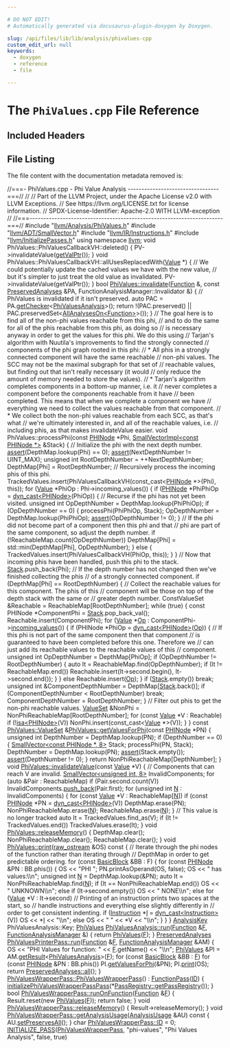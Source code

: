 ```yaml
---

# DO NOT EDIT!
# Automatically generated via docusaurus-plugin-doxygen by Doxygen.

slug: /api/files/lib/lib/analysis/phivalues-cpp
custom_edit_url: null
keywords:
  - doxygen
  - reference
  - file

---
```





# The `PhiValues.cpp` File Reference

<DoxygenPage pluginConfig={pluginConfig}>



## Included Headers

<IncludesList>
<IncludesListItem
  filePath="llvm/Analysis/PhiValues.h"
  permalink="/docs/api/files/include/include/llvm/include/llvm/analysis/phivalues-h"
  isLocal="true" />
<IncludesListItem
  filePath="llvm/ADT/SmallVector.h"
  permalink="/docs/api/files/include/include/llvm/include/llvm/adt/smallvector-h"
  isLocal="true" />
<IncludesListItem
  filePath="llvm/IR/Instructions.h"
  permalink="/docs/api/files/include/include/llvm/include/llvm/ir/instructions-h"
  isLocal="true" />
<IncludesListItem
  filePath="llvm/InitializePasses.h"
  permalink="/docs/api/files/include/include/llvm/initializepasses-h"
  isLocal="true" />
</IncludesList>


## File Listing

The file content with the documentation metadata removed is:

<ProgramListing>

<Link id="l00001" /><CodeLine lineNumber="1"><Highlight kind="comment">//===- PhiValues.cpp - Phi Value Analysis ---------------------------------===//</Highlight><Highlight kind="normal"></Highlight></CodeLine>
<Link id="l00002" /><CodeLine lineNumber="2"><Highlight kind="normal"></Highlight><Highlight kind="comment">//</Highlight><Highlight kind="normal"></Highlight></CodeLine>
<Link id="l00003" /><CodeLine lineNumber="3"><Highlight kind="normal"></Highlight><Highlight kind="comment">// Part of the LLVM Project, under the Apache License v2.0 with LLVM Exceptions.</Highlight><Highlight kind="normal"></Highlight></CodeLine>
<Link id="l00004" /><CodeLine lineNumber="4"><Highlight kind="normal"></Highlight><Highlight kind="comment">// See https://llvm.org/LICENSE.txt for license information.</Highlight><Highlight kind="normal"></Highlight></CodeLine>
<Link id="l00005" /><CodeLine lineNumber="5"><Highlight kind="normal"></Highlight><Highlight kind="comment">// SPDX-License-Identifier: Apache-2.0 WITH LLVM-exception</Highlight><Highlight kind="normal"></Highlight></CodeLine>
<Link id="l00006" /><CodeLine lineNumber="6"><Highlight kind="normal"></Highlight><Highlight kind="comment">//</Highlight><Highlight kind="normal"></Highlight></CodeLine>
<Link id="l00007" /><CodeLine lineNumber="7"><Highlight kind="normal"></Highlight><Highlight kind="comment">//===----------------------------------------------------------------------===//</Highlight><Highlight kind="normal"></Highlight></CodeLine>
<Link id="l00008" /><CodeLine lineNumber="8"><Highlight kind="normal"></Highlight></CodeLine>
<Link id="l00009" /><CodeLine lineNumber="9"><Highlight kind="normal"></Highlight><Highlight kind="preprocessor">#include &quot;<a href="/docs/api/files/include/include/llvm/include/llvm/analysis/phivalues-h">llvm/Analysis/PhiValues.h</a>&quot;</Highlight><Highlight kind="normal"></Highlight></CodeLine>
<Link id="l00010" /><CodeLine lineNumber="10"><Highlight kind="normal"></Highlight><Highlight kind="preprocessor">#include &quot;<a href="/docs/api/files/include/include/llvm/include/llvm/adt/smallvector-h">llvm/ADT/SmallVector.h</a>&quot;</Highlight><Highlight kind="normal"></Highlight></CodeLine>
<Link id="l00011" /><CodeLine lineNumber="11"><Highlight kind="normal"></Highlight><Highlight kind="preprocessor">#include &quot;<a href="/docs/api/files/include/include/llvm/include/llvm/ir/instructions-h">llvm/IR/Instructions.h</a>&quot;</Highlight><Highlight kind="normal"></Highlight></CodeLine>
<Link id="l00012" /><CodeLine lineNumber="12"><Highlight kind="normal"></Highlight><Highlight kind="preprocessor">#include &quot;<a href="/docs/api/files/include/include/llvm/initializepasses-h">llvm/InitializePasses.h</a>&quot;</Highlight><Highlight kind="normal"></Highlight></CodeLine>
<Link id="l00013" /><CodeLine lineNumber="13"><Highlight kind="normal"></Highlight></CodeLine>
<Link id="l00014" /><CodeLine lineNumber="14"><Highlight kind="normal"></Highlight><Highlight kind="keyword">using namespace </Highlight><Highlight kind="normal"><a href="/docs/api/namespaces/llvm">llvm</a>;</Highlight></CodeLine>
<Link id="l00015" /><CodeLine lineNumber="15"><Highlight kind="normal"></Highlight></CodeLine>
<Link id="l00016" /><CodeLine lineNumber="16"><Highlight kind="normal"></Highlight><Highlight kind="keywordtype">void</Highlight><Highlight kind="normal"> PhiValues::PhiValuesCallbackVH::deleted() &#123;</Highlight></CodeLine>
<Link id="l00017" /><CodeLine lineNumber="17"><Highlight kind="normal">  PV-&gt;invalidateValue(<a href="/docs/api/classes/llvm/valuehandlebase/#a7d6d2457c839e340266704440f3bb243">getValPtr</a>());</Highlight></CodeLine>
<Link id="l00018" /><CodeLine lineNumber="18"><Highlight kind="normal">&#125;</Highlight></CodeLine>
<Link id="l00019" /><CodeLine lineNumber="19"><Highlight kind="normal"></Highlight></CodeLine>
<Link id="l00020" /><CodeLine lineNumber="20"><Highlight kind="normal"></Highlight><Highlight kind="keywordtype">void</Highlight><Highlight kind="normal"> PhiValues::PhiValuesCallbackVH::allUsesReplacedWith(<a href="/docs/api/namespaces/llvm/#a066e2a31a13d6520e52ae1944f194662">Value</a> &#42;) &#123;</Highlight></CodeLine>
<Link id="l00021" /><CodeLine lineNumber="21"><Highlight kind="normal">  </Highlight><Highlight kind="comment">// We could potentially update the cached values we have with the new value,</Highlight><Highlight kind="normal"></Highlight></CodeLine>
<Link id="l00022" /><CodeLine lineNumber="22"><Highlight kind="normal">  </Highlight><Highlight kind="comment">// but it&#39;s simpler to just treat the old value as invalidated.</Highlight><Highlight kind="normal"></Highlight></CodeLine>
<Link id="l00023" /><CodeLine lineNumber="23"><Highlight kind="normal">  PV-&gt;invalidateValue(getValPtr());</Highlight></CodeLine>
<Link id="l00024" /><CodeLine lineNumber="24"><Highlight kind="normal">&#125;</Highlight></CodeLine>
<Link id="l00025" /><CodeLine lineNumber="25"><Highlight kind="normal"></Highlight></CodeLine>
<Link id="l00026" /><CodeLine lineNumber="26" lineLink="/docs/api/classes/llvm/phivalues/#a88bf36667a2c9280d2ce163c7c57e716"><Highlight kind="normal"></Highlight><Highlight kind="keywordtype">bool</Highlight><Highlight kind="normal"> <a href="/docs/api/classes/llvm/phivalues/#a88bf36667a2c9280d2ce163c7c57e716">PhiValues::invalidate</a>(<a href="/docs/api/classes/llvm/function">Function</a> &amp;, </Highlight><Highlight kind="keyword">const</Highlight><Highlight kind="normal"> <a href="/docs/api/classes/llvm/preservedanalyses">PreservedAnalyses</a> &amp;PA,</Highlight></CodeLine>
<Link id="l00027" /><CodeLine lineNumber="27"><Highlight kind="normal">                           FunctionAnalysisManager::Invalidator &amp;) &#123;</Highlight></CodeLine>
<Link id="l00028" /><CodeLine lineNumber="28"><Highlight kind="normal">  </Highlight><Highlight kind="comment">// PhiValues is invalidated if it isn&#39;t preserved.</Highlight><Highlight kind="normal"></Highlight></CodeLine>
<Link id="l00029" /><CodeLine lineNumber="29"><Highlight kind="normal">  </Highlight><Highlight kind="keyword">auto</Highlight><Highlight kind="normal"> PAC = PA.<a href="/docs/api/classes/llvm/preservedanalyses/#aa7a1b769f9c57010cc41d9c3bb9d39c6">getChecker</a>&lt;<a href="/docs/api/classes/llvm/phivaluesanalysis">PhiValuesAnalysis</a>&gt;();</Highlight></CodeLine>
<Link id="l00030" /><CodeLine lineNumber="30"><Highlight kind="normal">  </Highlight><Highlight kind="keywordflow">return</Highlight><Highlight kind="normal"> !(PAC.preserved() || PAC.preservedSet&lt;<a href="/docs/api/classes/llvm/allanalyseson">AllAnalysesOn&lt;Function&gt;</a>&gt;());</Highlight></CodeLine>
<Link id="l00031" /><CodeLine lineNumber="31"><Highlight kind="normal">&#125;</Highlight></CodeLine>
<Link id="l00032" /><CodeLine lineNumber="32"><Highlight kind="normal"></Highlight></CodeLine>
<Link id="l00033" /><CodeLine lineNumber="33"><Highlight kind="normal"></Highlight><Highlight kind="comment">// The goal here is to find all of the non-phi values reachable from this phi,</Highlight><Highlight kind="normal"></Highlight></CodeLine>
<Link id="l00034" /><CodeLine lineNumber="34"><Highlight kind="normal"></Highlight><Highlight kind="comment">// and to do the same for all of the phis reachable from this phi, as doing so</Highlight><Highlight kind="normal"></Highlight></CodeLine>
<Link id="l00035" /><CodeLine lineNumber="35"><Highlight kind="normal"></Highlight><Highlight kind="comment">// is necessary anyway in order to get the values for this phi. We do this using</Highlight><Highlight kind="normal"></Highlight></CodeLine>
<Link id="l00036" /><CodeLine lineNumber="36"><Highlight kind="normal"></Highlight><Highlight kind="comment">// Tarjan&#39;s algorithm with Nuutila&#39;s improvements to find the strongly connected</Highlight><Highlight kind="normal"></Highlight></CodeLine>
<Link id="l00037" /><CodeLine lineNumber="37"><Highlight kind="normal"></Highlight><Highlight kind="comment">// components of the phi graph rooted in this phi:</Highlight><Highlight kind="normal"></Highlight></CodeLine>
<Link id="l00038" /><CodeLine lineNumber="38"><Highlight kind="normal"></Highlight><Highlight kind="comment">//  &#42; All phis in a strongly connected component will have the same reachable</Highlight><Highlight kind="normal"></Highlight></CodeLine>
<Link id="l00039" /><CodeLine lineNumber="39"><Highlight kind="normal"></Highlight><Highlight kind="comment">//    non-phi values. The SCC may not be the maximal subgraph for that set of</Highlight><Highlight kind="normal"></Highlight></CodeLine>
<Link id="l00040" /><CodeLine lineNumber="40"><Highlight kind="normal"></Highlight><Highlight kind="comment">//    reachable values, but finding out that isn&#39;t really necessary (it would</Highlight><Highlight kind="normal"></Highlight></CodeLine>
<Link id="l00041" /><CodeLine lineNumber="41"><Highlight kind="normal"></Highlight><Highlight kind="comment">//    only reduce the amount of memory needed to store the values).</Highlight><Highlight kind="normal"></Highlight></CodeLine>
<Link id="l00042" /><CodeLine lineNumber="42"><Highlight kind="normal"></Highlight><Highlight kind="comment">//  &#42; Tarjan&#39;s algorithm completes components in a bottom-up manner, i.e. it</Highlight><Highlight kind="normal"></Highlight></CodeLine>
<Link id="l00043" /><CodeLine lineNumber="43"><Highlight kind="normal"></Highlight><Highlight kind="comment">//    never completes a component before the components reachable from it have</Highlight><Highlight kind="normal"></Highlight></CodeLine>
<Link id="l00044" /><CodeLine lineNumber="44"><Highlight kind="normal"></Highlight><Highlight kind="comment">//    been completed. This means that when we complete a component we have</Highlight><Highlight kind="normal"></Highlight></CodeLine>
<Link id="l00045" /><CodeLine lineNumber="45"><Highlight kind="normal"></Highlight><Highlight kind="comment">//    everything we need to collect the values reachable from that component.</Highlight><Highlight kind="normal"></Highlight></CodeLine>
<Link id="l00046" /><CodeLine lineNumber="46"><Highlight kind="normal"></Highlight><Highlight kind="comment">//  &#42; We collect both the non-phi values reachable from each SCC, as that&#39;s what</Highlight><Highlight kind="normal"></Highlight></CodeLine>
<Link id="l00047" /><CodeLine lineNumber="47"><Highlight kind="normal"></Highlight><Highlight kind="comment">//    we&#39;re ultimately interested in, and all of the reachable values, i.e.</Highlight><Highlight kind="normal"></Highlight></CodeLine>
<Link id="l00048" /><CodeLine lineNumber="48"><Highlight kind="normal"></Highlight><Highlight kind="comment">//    including phis, as that makes invalidateValue easier.</Highlight><Highlight kind="normal"></Highlight></CodeLine>
<Link id="l00049" /><CodeLine lineNumber="49"><Highlight kind="normal"></Highlight><Highlight kind="keywordtype">void</Highlight><Highlight kind="normal"> PhiValues::processPhi(</Highlight><Highlight kind="keyword">const</Highlight><Highlight kind="normal"> <a href="/docs/api/classes/llvm/phinode">PHINode</a> &#42;Phi,</Highlight></CodeLine>
<Link id="l00050" /><CodeLine lineNumber="50"><Highlight kind="normal">                           <a href="/docs/api/classes/llvm/smallvectorimpl">SmallVectorImpl&lt;const PHINode &#42;&gt;</a> &amp;Stack) &#123;</Highlight></CodeLine>
<Link id="l00051" /><CodeLine lineNumber="51"><Highlight kind="normal">  </Highlight><Highlight kind="comment">// Initialize the phi with the next depth number.</Highlight><Highlight kind="normal"></Highlight></CodeLine>
<Link id="l00052" /><CodeLine lineNumber="52"><Highlight kind="normal">  <a href="/docs/api/files/lib/lib/target/lib/target/amdgpu/silowercontrolflow-cpp/#a4868c5d81c5ccc98c47aeab6244346a0">assert</a>(DepthMap.lookup(Phi) == 0);</Highlight></CodeLine>
<Link id="l00053" /><CodeLine lineNumber="53"><Highlight kind="normal">  <a href="/docs/api/files/lib/lib/target/lib/target/amdgpu/silowercontrolflow-cpp/#a4868c5d81c5ccc98c47aeab6244346a0">assert</a>(NextDepthNumber != UINT&#95;MAX);</Highlight></CodeLine>
<Link id="l00054" /><CodeLine lineNumber="54"><Highlight kind="normal">  </Highlight><Highlight kind="keywordtype">unsigned</Highlight><Highlight kind="normal"> </Highlight><Highlight kind="keywordtype">int</Highlight><Highlight kind="normal"> RootDepthNumber = ++NextDepthNumber;</Highlight></CodeLine>
<Link id="l00055" /><CodeLine lineNumber="55"><Highlight kind="normal">  DepthMap&#91;Phi&#93; = RootDepthNumber;</Highlight></CodeLine>
<Link id="l00056" /><CodeLine lineNumber="56"><Highlight kind="normal"></Highlight></CodeLine>
<Link id="l00057" /><CodeLine lineNumber="57"><Highlight kind="normal">  </Highlight><Highlight kind="comment">// Recursively process the incoming phis of this phi.</Highlight><Highlight kind="normal"></Highlight></CodeLine>
<Link id="l00058" /><CodeLine lineNumber="58"><Highlight kind="normal">  TrackedValues.insert(PhiValuesCallbackVH(</Highlight><Highlight kind="keyword">const&#95;cast&lt;</Highlight><Highlight kind="normal"><a href="/docs/api/classes/llvm/phinode">PHINode</a> &#42;</Highlight><Highlight kind="keyword">&gt;</Highlight><Highlight kind="normal">(Phi), </Highlight><Highlight kind="keyword">this</Highlight><Highlight kind="normal">));</Highlight></CodeLine>
<Link id="l00059" /><CodeLine lineNumber="59"><Highlight kind="normal">  </Highlight><Highlight kind="keywordflow">for</Highlight><Highlight kind="normal"> (<a href="/docs/api/classes/llvm/value">Value</a> &#42;PhiOp : Phi-&gt;incoming&#95;values()) &#123;</Highlight></CodeLine>
<Link id="l00060" /><CodeLine lineNumber="60"><Highlight kind="normal">    </Highlight><Highlight kind="keywordflow">if</Highlight><Highlight kind="normal"> (<a href="/docs/api/classes/llvm/phinode">PHINode</a> &#42;PhiPhiOp = <a href="/docs/api/namespaces/llvm/#a22eeee01734061ac1b31ccd994c49eef">dyn&#95;cast&lt;PHINode&gt;</a>(PhiOp)) &#123;</Highlight></CodeLine>
<Link id="l00061" /><CodeLine lineNumber="61"><Highlight kind="normal">      </Highlight><Highlight kind="comment">// Recurse if the phi has not yet been visited.</Highlight><Highlight kind="normal"></Highlight></CodeLine>
<Link id="l00062" /><CodeLine lineNumber="62"><Highlight kind="normal">      </Highlight><Highlight kind="keywordtype">unsigned</Highlight><Highlight kind="normal"> </Highlight><Highlight kind="keywordtype">int</Highlight><Highlight kind="normal"> OpDepthNumber = DepthMap.lookup(PhiPhiOp);</Highlight></CodeLine>
<Link id="l00063" /><CodeLine lineNumber="63"><Highlight kind="normal">      </Highlight><Highlight kind="keywordflow">if</Highlight><Highlight kind="normal"> (OpDepthNumber == 0) &#123;</Highlight></CodeLine>
<Link id="l00064" /><CodeLine lineNumber="64"><Highlight kind="normal">        processPhi(PhiPhiOp, Stack);</Highlight></CodeLine>
<Link id="l00065" /><CodeLine lineNumber="65"><Highlight kind="normal">        OpDepthNumber = DepthMap.lookup(PhiPhiOp);</Highlight></CodeLine>
<Link id="l00066" /><CodeLine lineNumber="66"><Highlight kind="normal">        <a href="/docs/api/files/lib/lib/target/lib/target/amdgpu/silowercontrolflow-cpp/#a4868c5d81c5ccc98c47aeab6244346a0">assert</a>(OpDepthNumber != 0);</Highlight></CodeLine>
<Link id="l00067" /><CodeLine lineNumber="67"><Highlight kind="normal">      &#125;</Highlight></CodeLine>
<Link id="l00068" /><CodeLine lineNumber="68"><Highlight kind="normal">      </Highlight><Highlight kind="comment">// If the phi did not become part of a component then this phi and that</Highlight><Highlight kind="normal"></Highlight></CodeLine>
<Link id="l00069" /><CodeLine lineNumber="69"><Highlight kind="normal">      </Highlight><Highlight kind="comment">// phi are part of the same component, so adjust the depth number.</Highlight><Highlight kind="normal"></Highlight></CodeLine>
<Link id="l00070" /><CodeLine lineNumber="70"><Highlight kind="normal">      </Highlight><Highlight kind="keywordflow">if</Highlight><Highlight kind="normal"> (!ReachableMap.count(OpDepthNumber))</Highlight></CodeLine>
<Link id="l00071" /><CodeLine lineNumber="71"><Highlight kind="normal">        DepthMap&#91;Phi&#93; = std::min(DepthMap&#91;Phi&#93;, OpDepthNumber);</Highlight></CodeLine>
<Link id="l00072" /><CodeLine lineNumber="72"><Highlight kind="normal">    &#125; </Highlight><Highlight kind="keywordflow">else</Highlight><Highlight kind="normal"> &#123;</Highlight></CodeLine>
<Link id="l00073" /><CodeLine lineNumber="73"><Highlight kind="normal">      TrackedValues.insert(PhiValuesCallbackVH(PhiOp, </Highlight><Highlight kind="keyword">this</Highlight><Highlight kind="normal">));</Highlight></CodeLine>
<Link id="l00074" /><CodeLine lineNumber="74"><Highlight kind="normal">    &#125;</Highlight></CodeLine>
<Link id="l00075" /><CodeLine lineNumber="75"><Highlight kind="normal">  &#125;</Highlight></CodeLine>
<Link id="l00076" /><CodeLine lineNumber="76"><Highlight kind="normal"></Highlight></CodeLine>
<Link id="l00077" /><CodeLine lineNumber="77"><Highlight kind="normal">  </Highlight><Highlight kind="comment">// Now that incoming phis have been handled, push this phi to the stack.</Highlight><Highlight kind="normal"></Highlight></CodeLine>
<Link id="l00078" /><CodeLine lineNumber="78"><Highlight kind="normal">  <a href="/docs/api/namespaces/llvm/pdb/#a0d3b0002f320808a94594a6718946d7ba2187e1021a911b3807cc1bea2eb1a9ca">Stack</a>.push&#95;back(Phi);</Highlight></CodeLine>
<Link id="l00079" /><CodeLine lineNumber="79"><Highlight kind="normal"></Highlight></CodeLine>
<Link id="l00080" /><CodeLine lineNumber="80"><Highlight kind="normal">  </Highlight><Highlight kind="comment">// If the depth number has not changed then we&#39;ve finished collecting the phis</Highlight><Highlight kind="normal"></Highlight></CodeLine>
<Link id="l00081" /><CodeLine lineNumber="81"><Highlight kind="normal">  </Highlight><Highlight kind="comment">// of a strongly connected component.</Highlight><Highlight kind="normal"></Highlight></CodeLine>
<Link id="l00082" /><CodeLine lineNumber="82"><Highlight kind="normal">  </Highlight><Highlight kind="keywordflow">if</Highlight><Highlight kind="normal"> (DepthMap&#91;Phi&#93; == RootDepthNumber) &#123;</Highlight></CodeLine>
<Link id="l00083" /><CodeLine lineNumber="83"><Highlight kind="normal">    </Highlight><Highlight kind="comment">// Collect the reachable values for this component. The phis of this</Highlight><Highlight kind="normal"></Highlight></CodeLine>
<Link id="l00084" /><CodeLine lineNumber="84"><Highlight kind="normal">    </Highlight><Highlight kind="comment">// component will be those on top of the depth stack with the same or</Highlight><Highlight kind="normal"></Highlight></CodeLine>
<Link id="l00085" /><CodeLine lineNumber="85"><Highlight kind="normal">    </Highlight><Highlight kind="comment">// greater depth number.</Highlight><Highlight kind="normal"></Highlight></CodeLine>
<Link id="l00086" /><CodeLine lineNumber="86"><Highlight kind="normal">    ConstValueSet &amp;Reachable = ReachableMap&#91;RootDepthNumber&#93;;</Highlight></CodeLine>
<Link id="l00087" /><CodeLine lineNumber="87"><Highlight kind="normal">    </Highlight><Highlight kind="keywordflow">while</Highlight><Highlight kind="normal"> (</Highlight><Highlight kind="keyword">true</Highlight><Highlight kind="normal">) &#123;</Highlight></CodeLine>
<Link id="l00088" /><CodeLine lineNumber="88"><Highlight kind="normal">      </Highlight><Highlight kind="keyword">const</Highlight><Highlight kind="normal"> PHINode &#42;ComponentPhi = <a href="/docs/api/namespaces/llvm/pdb/#a0d3b0002f320808a94594a6718946d7ba2187e1021a911b3807cc1bea2eb1a9ca">Stack</a>.pop&#95;back&#95;val();</Highlight></CodeLine>
<Link id="l00089" /><CodeLine lineNumber="89"><Highlight kind="normal">      Reachable.insert(ComponentPhi);</Highlight></CodeLine>
<Link id="l00090" /><CodeLine lineNumber="90"><Highlight kind="normal"></Highlight></CodeLine>
<Link id="l00091" /><CodeLine lineNumber="91"><Highlight kind="normal">      </Highlight><Highlight kind="keywordflow">for</Highlight><Highlight kind="normal"> (<a href="/docs/api/namespaces/llvm/#a066e2a31a13d6520e52ae1944f194662">Value</a> &#42;<a href="/docs/api/namespaces/llvm/#ab471937b9a227e70c7fe8bd9604014d6">Op</a> : ComponentPhi-&gt;<a href="/docs/api/classes/llvm/phinode/#a1f0ff79b64a40d383b891f1baba89c6b">incoming&#95;values</a>()) &#123;</Highlight></CodeLine>
<Link id="l00092" /><CodeLine lineNumber="92"><Highlight kind="normal">        </Highlight><Highlight kind="keywordflow">if</Highlight><Highlight kind="normal"> (PHINode &#42;PhiOp = <a href="/docs/api/namespaces/llvm/#a22eeee01734061ac1b31ccd994c49eef">dyn&#95;cast&lt;PHINode&gt;</a>(<a href="/docs/api/namespaces/llvm/#ab471937b9a227e70c7fe8bd9604014d6">Op</a>)) &#123;</Highlight></CodeLine>
<Link id="l00093" /><CodeLine lineNumber="93"><Highlight kind="normal">          </Highlight><Highlight kind="comment">// If this phi is not part of the same component then that component</Highlight><Highlight kind="normal"></Highlight></CodeLine>
<Link id="l00094" /><CodeLine lineNumber="94"><Highlight kind="normal">          </Highlight><Highlight kind="comment">// is guaranteed to have been completed before this one. Therefore we</Highlight><Highlight kind="normal"></Highlight></CodeLine>
<Link id="l00095" /><CodeLine lineNumber="95"><Highlight kind="normal">          </Highlight><Highlight kind="comment">// can just add its reachable values to the reachable values of this</Highlight><Highlight kind="normal"></Highlight></CodeLine>
<Link id="l00096" /><CodeLine lineNumber="96"><Highlight kind="normal">          </Highlight><Highlight kind="comment">// component.</Highlight><Highlight kind="normal"></Highlight></CodeLine>
<Link id="l00097" /><CodeLine lineNumber="97"><Highlight kind="normal">          </Highlight><Highlight kind="keywordtype">unsigned</Highlight><Highlight kind="normal"> </Highlight><Highlight kind="keywordtype">int</Highlight><Highlight kind="normal"> OpDepthNumber = DepthMap&#91;PhiOp&#93;;</Highlight></CodeLine>
<Link id="l00098" /><CodeLine lineNumber="98"><Highlight kind="normal">          </Highlight><Highlight kind="keywordflow">if</Highlight><Highlight kind="normal"> (OpDepthNumber != RootDepthNumber) &#123;</Highlight></CodeLine>
<Link id="l00099" /><CodeLine lineNumber="99"><Highlight kind="normal">            </Highlight><Highlight kind="keyword">auto</Highlight><Highlight kind="normal"> It = ReachableMap.find(OpDepthNumber);</Highlight></CodeLine>
<Link id="l00100" /><CodeLine lineNumber="100"><Highlight kind="normal">            </Highlight><Highlight kind="keywordflow">if</Highlight><Highlight kind="normal"> (It != ReachableMap.end())</Highlight></CodeLine>
<Link id="l00101" /><CodeLine lineNumber="101"><Highlight kind="normal">              Reachable.insert(It-&gt;second.begin(), It-&gt;second.end());</Highlight></CodeLine>
<Link id="l00102" /><CodeLine lineNumber="102"><Highlight kind="normal">          &#125;</Highlight></CodeLine>
<Link id="l00103" /><CodeLine lineNumber="103"><Highlight kind="normal">        &#125; </Highlight><Highlight kind="keywordflow">else</Highlight><Highlight kind="normal"></Highlight></CodeLine>
<Link id="l00104" /><CodeLine lineNumber="104"><Highlight kind="normal">          Reachable.insert(<a href="/docs/api/namespaces/llvm/#ab471937b9a227e70c7fe8bd9604014d6">Op</a>);</Highlight></CodeLine>
<Link id="l00105" /><CodeLine lineNumber="105"><Highlight kind="normal">      &#125;</Highlight></CodeLine>
<Link id="l00106" /><CodeLine lineNumber="106"><Highlight kind="normal"></Highlight></CodeLine>
<Link id="l00107" /><CodeLine lineNumber="107"><Highlight kind="normal">      </Highlight><Highlight kind="keywordflow">if</Highlight><Highlight kind="normal"> (<a href="/docs/api/namespaces/llvm/pdb/#a0d3b0002f320808a94594a6718946d7ba2187e1021a911b3807cc1bea2eb1a9ca">Stack</a>.empty())</Highlight></CodeLine>
<Link id="l00108" /><CodeLine lineNumber="108"><Highlight kind="normal">        </Highlight><Highlight kind="keywordflow">break</Highlight><Highlight kind="normal">;</Highlight></CodeLine>
<Link id="l00109" /><CodeLine lineNumber="109"><Highlight kind="normal"></Highlight></CodeLine>
<Link id="l00110" /><CodeLine lineNumber="110"><Highlight kind="normal">      </Highlight><Highlight kind="keywordtype">unsigned</Highlight><Highlight kind="normal"> </Highlight><Highlight kind="keywordtype">int</Highlight><Highlight kind="normal"> &amp;ComponentDepthNumber = DepthMap&#91;<a href="/docs/api/namespaces/llvm/pdb/#a0d3b0002f320808a94594a6718946d7ba2187e1021a911b3807cc1bea2eb1a9ca">Stack</a>.back()&#93;;</Highlight></CodeLine>
<Link id="l00111" /><CodeLine lineNumber="111"><Highlight kind="normal">      </Highlight><Highlight kind="keywordflow">if</Highlight><Highlight kind="normal"> (ComponentDepthNumber &lt; RootDepthNumber)</Highlight></CodeLine>
<Link id="l00112" /><CodeLine lineNumber="112"><Highlight kind="normal">        </Highlight><Highlight kind="keywordflow">break</Highlight><Highlight kind="normal">;</Highlight></CodeLine>
<Link id="l00113" /><CodeLine lineNumber="113"><Highlight kind="normal"></Highlight></CodeLine>
<Link id="l00114" /><CodeLine lineNumber="114"><Highlight kind="normal">      ComponentDepthNumber = RootDepthNumber;</Highlight></CodeLine>
<Link id="l00115" /><CodeLine lineNumber="115"><Highlight kind="normal">    &#125;</Highlight></CodeLine>
<Link id="l00116" /><CodeLine lineNumber="116"><Highlight kind="normal"></Highlight></CodeLine>
<Link id="l00117" /><CodeLine lineNumber="117"><Highlight kind="normal">    </Highlight><Highlight kind="comment">// Filter out phis to get the non-phi reachable values.</Highlight><Highlight kind="normal"></Highlight></CodeLine>
<Link id="l00118" /><CodeLine lineNumber="118"><Highlight kind="normal">    <a href="/docs/api/classes/llvm/phivalues/#a6993f1aa15a57ec360043c1a58652e85">ValueSet</a> &amp;NonPhi = NonPhiReachableMap&#91;RootDepthNumber&#93;;</Highlight></CodeLine>
<Link id="l00119" /><CodeLine lineNumber="119"><Highlight kind="normal">    </Highlight><Highlight kind="keywordflow">for</Highlight><Highlight kind="normal"> (</Highlight><Highlight kind="keyword">const</Highlight><Highlight kind="normal"> <a href="/docs/api/namespaces/llvm/#a066e2a31a13d6520e52ae1944f194662">Value</a> &#42;V : Reachable)</Highlight></CodeLine>
<Link id="l00120" /><CodeLine lineNumber="120"><Highlight kind="normal">      </Highlight><Highlight kind="keywordflow">if</Highlight><Highlight kind="normal"> (!<a href="/docs/api/namespaces/llvm/#a92ca992e52dddc420f4b069cae06dfbe">isa&lt;PHINode&gt;</a>(V))</Highlight></CodeLine>
<Link id="l00121" /><CodeLine lineNumber="121"><Highlight kind="normal">        NonPhi.insert(</Highlight><Highlight kind="keyword">const&#95;cast&lt;</Highlight><Highlight kind="normal"><a href="/docs/api/namespaces/llvm/#a066e2a31a13d6520e52ae1944f194662">Value</a> &#42;</Highlight><Highlight kind="keyword">&gt;</Highlight><Highlight kind="normal">(V));</Highlight></CodeLine>
<Link id="l00122" /><CodeLine lineNumber="122"><Highlight kind="normal">  &#125;</Highlight></CodeLine>
<Link id="l00123" /><CodeLine lineNumber="123"><Highlight kind="normal">&#125;</Highlight></CodeLine>
<Link id="l00124" /><CodeLine lineNumber="124"><Highlight kind="normal"></Highlight></CodeLine>
<Link id="l00125" /><CodeLine lineNumber="125" lineLink="/docs/api/classes/llvm/phivalues/#a5b49f5e79199f2d8e4eac36021fa7ca9"><Highlight kind="normal"></Highlight><Highlight kind="keyword">const</Highlight><Highlight kind="normal"> <a href="/docs/api/classes/llvm/phivalues/#a6993f1aa15a57ec360043c1a58652e85">PhiValues::ValueSet</a> &amp;<a href="/docs/api/classes/llvm/phivalues/#a5b49f5e79199f2d8e4eac36021fa7ca9">PhiValues::getValuesForPhi</a>(</Highlight><Highlight kind="keyword">const</Highlight><Highlight kind="normal"> <a href="/docs/api/classes/llvm/phinode">PHINode</a> &#42;PN) &#123;</Highlight></CodeLine>
<Link id="l00126" /><CodeLine lineNumber="126"><Highlight kind="normal">  </Highlight><Highlight kind="keywordtype">unsigned</Highlight><Highlight kind="normal"> </Highlight><Highlight kind="keywordtype">int</Highlight><Highlight kind="normal"> DepthNumber = DepthMap.lookup(PN);</Highlight></CodeLine>
<Link id="l00127" /><CodeLine lineNumber="127"><Highlight kind="normal">  </Highlight><Highlight kind="keywordflow">if</Highlight><Highlight kind="normal"> (DepthNumber == 0) &#123;</Highlight></CodeLine>
<Link id="l00128" /><CodeLine lineNumber="128"><Highlight kind="normal">    <a href="/docs/api/classes/llvm/smallvector">SmallVector&lt;const PHINode &#42;, 8&gt;</a> Stack;</Highlight></CodeLine>
<Link id="l00129" /><CodeLine lineNumber="129"><Highlight kind="normal">    processPhi(PN, Stack);</Highlight></CodeLine>
<Link id="l00130" /><CodeLine lineNumber="130"><Highlight kind="normal">    DepthNumber = DepthMap.lookup(PN);</Highlight></CodeLine>
<Link id="l00131" /><CodeLine lineNumber="131"><Highlight kind="normal">    <a href="/docs/api/files/lib/lib/target/lib/target/amdgpu/silowercontrolflow-cpp/#a4868c5d81c5ccc98c47aeab6244346a0">assert</a>(Stack.empty());</Highlight></CodeLine>
<Link id="l00132" /><CodeLine lineNumber="132"><Highlight kind="normal">    <a href="/docs/api/files/lib/lib/target/lib/target/amdgpu/silowercontrolflow-cpp/#a4868c5d81c5ccc98c47aeab6244346a0">assert</a>(DepthNumber != 0);</Highlight></CodeLine>
<Link id="l00133" /><CodeLine lineNumber="133"><Highlight kind="normal">  &#125;</Highlight></CodeLine>
<Link id="l00134" /><CodeLine lineNumber="134"><Highlight kind="normal">  </Highlight><Highlight kind="keywordflow">return</Highlight><Highlight kind="normal"> NonPhiReachableMap&#91;DepthNumber&#93;;</Highlight></CodeLine>
<Link id="l00135" /><CodeLine lineNumber="135"><Highlight kind="normal">&#125;</Highlight></CodeLine>
<Link id="l00136" /><CodeLine lineNumber="136"><Highlight kind="normal"></Highlight></CodeLine>
<Link id="l00137" /><CodeLine lineNumber="137" lineLink="/docs/api/classes/llvm/phivalues/#a1f338cd311db969863e0560bed619bf5"><Highlight kind="normal"></Highlight><Highlight kind="keywordtype">void</Highlight><Highlight kind="normal"> <a href="/docs/api/classes/llvm/phivalues/#a1f338cd311db969863e0560bed619bf5">PhiValues::invalidateValue</a>(</Highlight><Highlight kind="keyword">const</Highlight><Highlight kind="normal"> <a href="/docs/api/classes/llvm/value">Value</a> &#42;V) &#123;</Highlight></CodeLine>
<Link id="l00138" /><CodeLine lineNumber="138"><Highlight kind="normal">  </Highlight><Highlight kind="comment">// Components that can reach V are invalid.</Highlight><Highlight kind="normal"></Highlight></CodeLine>
<Link id="l00139" /><CodeLine lineNumber="139"><Highlight kind="normal">  <a href="/docs/api/classes/llvm/smallvector">SmallVector&lt;unsigned int, 8&gt;</a> InvalidComponents;</Highlight></CodeLine>
<Link id="l00140" /><CodeLine lineNumber="140"><Highlight kind="normal">  </Highlight><Highlight kind="keywordflow">for</Highlight><Highlight kind="normal"> (</Highlight><Highlight kind="keyword">auto</Highlight><Highlight kind="normal"> &amp;Pair : ReachableMap)</Highlight></CodeLine>
<Link id="l00141" /><CodeLine lineNumber="141"><Highlight kind="normal">    </Highlight><Highlight kind="keywordflow">if</Highlight><Highlight kind="normal"> (Pair.second.count(V))</Highlight></CodeLine>
<Link id="l00142" /><CodeLine lineNumber="142"><Highlight kind="normal">      InvalidComponents.<a href="/docs/api/classes/llvm/smallvectortemplatebase/#af42bfbc067df27c19ee2fc859df58799">push&#95;back</a>(Pair.first);</Highlight></CodeLine>
<Link id="l00143" /><CodeLine lineNumber="143"><Highlight kind="normal"></Highlight></CodeLine>
<Link id="l00144" /><CodeLine lineNumber="144"><Highlight kind="normal">  </Highlight><Highlight kind="keywordflow">for</Highlight><Highlight kind="normal"> (</Highlight><Highlight kind="keywordtype">unsigned</Highlight><Highlight kind="normal"> </Highlight><Highlight kind="keywordtype">int</Highlight><Highlight kind="normal"> <a href="/docs/api/files/lib/lib/support/regcomp-c/#a0240ac851181b84ac374872dc5434ee4">N</a> : InvalidComponents) &#123;</Highlight></CodeLine>
<Link id="l00145" /><CodeLine lineNumber="145"><Highlight kind="normal">    </Highlight><Highlight kind="keywordflow">for</Highlight><Highlight kind="normal"> (</Highlight><Highlight kind="keyword">const</Highlight><Highlight kind="normal"> <a href="/docs/api/classes/llvm/value">Value</a> &#42;V : ReachableMap&#91;<a href="/docs/api/files/lib/lib/support/regcomp-c/#a0240ac851181b84ac374872dc5434ee4">N</a>&#93;)</Highlight></CodeLine>
<Link id="l00146" /><CodeLine lineNumber="146"><Highlight kind="normal">      </Highlight><Highlight kind="keywordflow">if</Highlight><Highlight kind="normal"> (</Highlight><Highlight kind="keyword">const</Highlight><Highlight kind="normal"> <a href="/docs/api/classes/llvm/phinode">PHINode</a> &#42;PN = <a href="/docs/api/namespaces/llvm/#a22eeee01734061ac1b31ccd994c49eef">dyn&#95;cast&lt;PHINode&gt;</a>(V))</Highlight></CodeLine>
<Link id="l00147" /><CodeLine lineNumber="147"><Highlight kind="normal">        DepthMap.erase(PN);</Highlight></CodeLine>
<Link id="l00148" /><CodeLine lineNumber="148"><Highlight kind="normal">    NonPhiReachableMap.erase(<a href="/docs/api/files/lib/lib/support/regcomp-c/#a0240ac851181b84ac374872dc5434ee4">N</a>);</Highlight></CodeLine>
<Link id="l00149" /><CodeLine lineNumber="149"><Highlight kind="normal">    ReachableMap.erase(<a href="/docs/api/files/lib/lib/support/regcomp-c/#a0240ac851181b84ac374872dc5434ee4">N</a>);</Highlight></CodeLine>
<Link id="l00150" /><CodeLine lineNumber="150"><Highlight kind="normal">  &#125;</Highlight></CodeLine>
<Link id="l00151" /><CodeLine lineNumber="151"><Highlight kind="normal">  </Highlight><Highlight kind="comment">// This value is no longer tracked</Highlight><Highlight kind="normal"></Highlight></CodeLine>
<Link id="l00152" /><CodeLine lineNumber="152"><Highlight kind="normal">  </Highlight><Highlight kind="keyword">auto</Highlight><Highlight kind="normal"> It = TrackedValues.find&#95;as(V);</Highlight></CodeLine>
<Link id="l00153" /><CodeLine lineNumber="153"><Highlight kind="normal">  </Highlight><Highlight kind="keywordflow">if</Highlight><Highlight kind="normal"> (It != TrackedValues.end())</Highlight></CodeLine>
<Link id="l00154" /><CodeLine lineNumber="154"><Highlight kind="normal">    TrackedValues.erase(It);</Highlight></CodeLine>
<Link id="l00155" /><CodeLine lineNumber="155"><Highlight kind="normal">&#125;</Highlight></CodeLine>
<Link id="l00156" /><CodeLine lineNumber="156"><Highlight kind="normal"></Highlight></CodeLine>
<Link id="l00157" /><CodeLine lineNumber="157" lineLink="/docs/api/classes/llvm/phivalues/#a8f77f97112f7ed896d61dd2a759eb5f9"><Highlight kind="normal"></Highlight><Highlight kind="keywordtype">void</Highlight><Highlight kind="normal"> <a href="/docs/api/classes/llvm/phivalues/#a8f77f97112f7ed896d61dd2a759eb5f9">PhiValues::releaseMemory</a>() &#123;</Highlight></CodeLine>
<Link id="l00158" /><CodeLine lineNumber="158"><Highlight kind="normal">  DepthMap.clear();</Highlight></CodeLine>
<Link id="l00159" /><CodeLine lineNumber="159"><Highlight kind="normal">  NonPhiReachableMap.clear();</Highlight></CodeLine>
<Link id="l00160" /><CodeLine lineNumber="160"><Highlight kind="normal">  ReachableMap.clear();</Highlight></CodeLine>
<Link id="l00161" /><CodeLine lineNumber="161"><Highlight kind="normal">&#125;</Highlight></CodeLine>
<Link id="l00162" /><CodeLine lineNumber="162"><Highlight kind="normal"></Highlight></CodeLine>
<Link id="l00163" /><CodeLine lineNumber="163" lineLink="/docs/api/classes/llvm/phivalues/#adea7214b948710e46784edabd9c9dd79"><Highlight kind="normal"></Highlight><Highlight kind="keywordtype">void</Highlight><Highlight kind="normal"> <a href="/docs/api/classes/llvm/phivalues/#adea7214b948710e46784edabd9c9dd79">PhiValues::print</a>(<a href="/docs/api/classes/llvm/raw-ostream">raw&#95;ostream</a> &amp;OS)</Highlight><Highlight kind="keyword"> const </Highlight><Highlight kind="normal">&#123;</Highlight></CodeLine>
<Link id="l00164" /><CodeLine lineNumber="164"><Highlight kind="normal">  </Highlight><Highlight kind="comment">// Iterate through the phi nodes of the function rather than iterating through</Highlight><Highlight kind="normal"></Highlight></CodeLine>
<Link id="l00165" /><CodeLine lineNumber="165"><Highlight kind="normal">  </Highlight><Highlight kind="comment">// DepthMap in order to get predictable ordering.</Highlight><Highlight kind="normal"></Highlight></CodeLine>
<Link id="l00166" /><CodeLine lineNumber="166"><Highlight kind="normal">  </Highlight><Highlight kind="keywordflow">for</Highlight><Highlight kind="normal"> (</Highlight><Highlight kind="keyword">const</Highlight><Highlight kind="normal"> <a href="/docs/api/classes/llvm/basicblock">BasicBlock</a> &amp;BB : F) &#123;</Highlight></CodeLine>
<Link id="l00167" /><CodeLine lineNumber="167"><Highlight kind="normal">    </Highlight><Highlight kind="keywordflow">for</Highlight><Highlight kind="normal"> (</Highlight><Highlight kind="keyword">const</Highlight><Highlight kind="normal"> <a href="/docs/api/classes/llvm/phinode">PHINode</a> &amp;PN : BB.phis()) &#123;</Highlight></CodeLine>
<Link id="l00168" /><CodeLine lineNumber="168"><Highlight kind="normal">      OS &lt;&lt; </Highlight><Highlight kind="stringliteral">&quot;PHI &quot;</Highlight><Highlight kind="normal">;</Highlight></CodeLine>
<Link id="l00169" /><CodeLine lineNumber="169"><Highlight kind="normal">      PN.printAsOperand(OS, </Highlight><Highlight kind="keyword">false</Highlight><Highlight kind="normal">);</Highlight></CodeLine>
<Link id="l00170" /><CodeLine lineNumber="170"><Highlight kind="normal">      OS &lt;&lt; </Highlight><Highlight kind="stringliteral">&quot; has values:\\n&quot;</Highlight><Highlight kind="normal">;</Highlight></CodeLine>
<Link id="l00171" /><CodeLine lineNumber="171"><Highlight kind="normal">      </Highlight><Highlight kind="keywordtype">unsigned</Highlight><Highlight kind="normal"> </Highlight><Highlight kind="keywordtype">int</Highlight><Highlight kind="normal"> <a href="/docs/api/files/lib/lib/support/regcomp-c/#a0240ac851181b84ac374872dc5434ee4">N</a> = DepthMap.lookup(&amp;PN);</Highlight></CodeLine>
<Link id="l00172" /><CodeLine lineNumber="172"><Highlight kind="normal">      </Highlight><Highlight kind="keyword">auto</Highlight><Highlight kind="normal"> It = NonPhiReachableMap.find(<a href="/docs/api/files/lib/lib/support/regcomp-c/#a0240ac851181b84ac374872dc5434ee4">N</a>);</Highlight></CodeLine>
<Link id="l00173" /><CodeLine lineNumber="173"><Highlight kind="normal">      </Highlight><Highlight kind="keywordflow">if</Highlight><Highlight kind="normal"> (It == NonPhiReachableMap.end())</Highlight></CodeLine>
<Link id="l00174" /><CodeLine lineNumber="174"><Highlight kind="normal">        OS &lt;&lt; </Highlight><Highlight kind="stringliteral">&quot;  UNKNOWN\\n&quot;</Highlight><Highlight kind="normal">;</Highlight></CodeLine>
<Link id="l00175" /><CodeLine lineNumber="175"><Highlight kind="normal">      </Highlight><Highlight kind="keywordflow">else</Highlight><Highlight kind="normal"> </Highlight><Highlight kind="keywordflow">if</Highlight><Highlight kind="normal"> (It-&gt;second.empty())</Highlight></CodeLine>
<Link id="l00176" /><CodeLine lineNumber="176"><Highlight kind="normal">        OS &lt;&lt; </Highlight><Highlight kind="stringliteral">&quot;  NONE\\n&quot;</Highlight><Highlight kind="normal">;</Highlight></CodeLine>
<Link id="l00177" /><CodeLine lineNumber="177"><Highlight kind="normal">      </Highlight><Highlight kind="keywordflow">else</Highlight><Highlight kind="normal"></Highlight></CodeLine>
<Link id="l00178" /><CodeLine lineNumber="178"><Highlight kind="normal">        </Highlight><Highlight kind="keywordflow">for</Highlight><Highlight kind="normal"> (<a href="/docs/api/classes/llvm/value">Value</a> &#42;V : It-&gt;second)</Highlight></CodeLine>
<Link id="l00179" /><CodeLine lineNumber="179"><Highlight kind="normal">          </Highlight><Highlight kind="comment">// Printing of an instruction prints two spaces at the start, so</Highlight><Highlight kind="normal"></Highlight></CodeLine>
<Link id="l00180" /><CodeLine lineNumber="180"><Highlight kind="normal">          </Highlight><Highlight kind="comment">// handle instructions and everything else slightly differently in</Highlight><Highlight kind="normal"></Highlight></CodeLine>
<Link id="l00181" /><CodeLine lineNumber="181"><Highlight kind="normal">          </Highlight><Highlight kind="comment">// order to get consistent indenting.</Highlight><Highlight kind="normal"></Highlight></CodeLine>
<Link id="l00182" /><CodeLine lineNumber="182"><Highlight kind="normal">          </Highlight><Highlight kind="keywordflow">if</Highlight><Highlight kind="normal"> (<a href="/docs/api/classes/llvm/instruction">Instruction</a> &#42;<a href="/docs/api/files/lib/lib/support/md5-cpp/#ac0eafdc9ee161b71e7af98af736952fd">I</a> = <a href="/docs/api/namespaces/llvm/#a22eeee01734061ac1b31ccd994c49eef">dyn&#95;cast&lt;Instruction&gt;</a>(V))</Highlight></CodeLine>
<Link id="l00183" /><CodeLine lineNumber="183"><Highlight kind="normal">            OS &lt;&lt; &#42;<a href="/docs/api/files/lib/lib/support/md5-cpp/#ac0eafdc9ee161b71e7af98af736952fd">I</a> &lt;&lt; </Highlight><Highlight kind="stringliteral">&quot;\\n&quot;</Highlight><Highlight kind="normal">;</Highlight></CodeLine>
<Link id="l00184" /><CodeLine lineNumber="184"><Highlight kind="normal">          </Highlight><Highlight kind="keywordflow">else</Highlight><Highlight kind="normal"></Highlight></CodeLine>
<Link id="l00185" /><CodeLine lineNumber="185"><Highlight kind="normal">            OS &lt;&lt; </Highlight><Highlight kind="stringliteral">&quot;  &quot;</Highlight><Highlight kind="normal"> &lt;&lt; &#42;V &lt;&lt; </Highlight><Highlight kind="stringliteral">&quot;\\n&quot;</Highlight><Highlight kind="normal">;</Highlight></CodeLine>
<Link id="l00186" /><CodeLine lineNumber="186"><Highlight kind="normal">    &#125;</Highlight></CodeLine>
<Link id="l00187" /><CodeLine lineNumber="187"><Highlight kind="normal">  &#125;</Highlight></CodeLine>
<Link id="l00188" /><CodeLine lineNumber="188"><Highlight kind="normal">&#125;</Highlight></CodeLine>
<Link id="l00189" /><CodeLine lineNumber="189"><Highlight kind="normal"></Highlight></CodeLine>
<Link id="l00190" /><CodeLine lineNumber="190"><Highlight kind="normal"><a href="/docs/api/structs/llvm/analysiskey">AnalysisKey</a> PhiValuesAnalysis::Key;</Highlight></CodeLine>
<Link id="l00191" /><CodeLine lineNumber="191" lineLink="/docs/api/classes/llvm/phivaluesanalysis/#a76efcdc39f3fc689774067e3b0e3d463"><Highlight kind="normal"><a href="/docs/api/classes/llvm/phivalues">PhiValues</a> <a href="/docs/api/classes/llvm/phivaluesanalysis/#a76efcdc39f3fc689774067e3b0e3d463">PhiValuesAnalysis::run</a>(<a href="/docs/api/classes/llvm/function">Function</a> &amp;<a href="/docs/api/files/lib/lib/support/md5-cpp/#a96d73bbd7af15cb1fc38c3f4a3bd82e9">F</a>, <a href="/docs/api/namespaces/llvm/#adce09a5a0de0e3177eb00e932734af2f">FunctionAnalysisManager</a> &amp;) &#123;</Highlight></CodeLine>
<Link id="l00192" /><CodeLine lineNumber="192"><Highlight kind="normal">  </Highlight><Highlight kind="keywordflow">return</Highlight><Highlight kind="normal"> <a href="/docs/api/classes/llvm/phivalues/#ae44269d0c79d13c6956e6e1a3eb330c7">PhiValues</a>(<a href="/docs/api/files/lib/lib/support/md5-cpp/#a96d73bbd7af15cb1fc38c3f4a3bd82e9">F</a>);</Highlight></CodeLine>
<Link id="l00193" /><CodeLine lineNumber="193"><Highlight kind="normal">&#125;</Highlight></CodeLine>
<Link id="l00194" /><CodeLine lineNumber="194"><Highlight kind="normal"></Highlight></CodeLine>
<Link id="l00195" /><CodeLine lineNumber="195" lineLink="/docs/api/classes/llvm/phivaluesprinterpass/#a21d9889708699714c41846b90164e285"><Highlight kind="normal"><a href="/docs/api/classes/llvm/preservedanalyses">PreservedAnalyses</a> <a href="/docs/api/classes/llvm/phivaluesprinterpass/#a21d9889708699714c41846b90164e285">PhiValuesPrinterPass::run</a>(<a href="/docs/api/classes/llvm/function">Function</a> &amp;<a href="/docs/api/files/lib/lib/support/md5-cpp/#a96d73bbd7af15cb1fc38c3f4a3bd82e9">F</a>,</Highlight></CodeLine>
<Link id="l00196" /><CodeLine lineNumber="196"><Highlight kind="normal">                                            <a href="/docs/api/namespaces/llvm/#adce09a5a0de0e3177eb00e932734af2f">FunctionAnalysisManager</a> &amp;AM) &#123;</Highlight></CodeLine>
<Link id="l00197" /><CodeLine lineNumber="197"><Highlight kind="normal">  OS &lt;&lt; </Highlight><Highlight kind="stringliteral">&quot;PHI Values for function: &quot;</Highlight><Highlight kind="normal"> &lt;&lt; <a href="/docs/api/files/lib/lib/support/md5-cpp/#a96d73bbd7af15cb1fc38c3f4a3bd82e9">F</a>.getName() &lt;&lt; </Highlight><Highlight kind="stringliteral">&quot;\\n&quot;</Highlight><Highlight kind="normal">;</Highlight></CodeLine>
<Link id="l00198" /><CodeLine lineNumber="198"><Highlight kind="normal">  <a href="/docs/api/classes/llvm/phivalues">PhiValues</a> &amp;PI = AM.<a href="/docs/api/classes/llvm/analysismanager/#aaab1fad63e4f3b8679469720a873fedd">getResult</a>&lt;<a href="/docs/api/classes/llvm/phivaluesanalysis">PhiValuesAnalysis</a>&gt;(<a href="/docs/api/files/lib/lib/support/md5-cpp/#a96d73bbd7af15cb1fc38c3f4a3bd82e9">F</a>);</Highlight></CodeLine>
<Link id="l00199" /><CodeLine lineNumber="199"><Highlight kind="normal">  </Highlight><Highlight kind="keywordflow">for</Highlight><Highlight kind="normal"> (</Highlight><Highlight kind="keyword">const</Highlight><Highlight kind="normal"> <a href="/docs/api/classes/llvm/basicblock">BasicBlock</a> &amp;BB : <a href="/docs/api/files/lib/lib/support/md5-cpp/#a96d73bbd7af15cb1fc38c3f4a3bd82e9">F</a>)</Highlight></CodeLine>
<Link id="l00200" /><CodeLine lineNumber="200"><Highlight kind="normal">    </Highlight><Highlight kind="keywordflow">for</Highlight><Highlight kind="normal"> (</Highlight><Highlight kind="keyword">const</Highlight><Highlight kind="normal"> <a href="/docs/api/classes/llvm/phinode">PHINode</a> &amp;PN : BB.phis())</Highlight></CodeLine>
<Link id="l00201" /><CodeLine lineNumber="201"><Highlight kind="normal">      PI.<a href="/docs/api/classes/llvm/phivalues/#a5b49f5e79199f2d8e4eac36021fa7ca9">getValuesForPhi</a>(&amp;PN);</Highlight></CodeLine>
<Link id="l00202" /><CodeLine lineNumber="202"><Highlight kind="normal">  PI.<a href="/docs/api/classes/llvm/phivalues/#adea7214b948710e46784edabd9c9dd79">print</a>(OS);</Highlight></CodeLine>
<Link id="l00203" /><CodeLine lineNumber="203"><Highlight kind="normal">  </Highlight><Highlight kind="keywordflow">return</Highlight><Highlight kind="normal"> <a href="/docs/api/classes/llvm/preservedanalyses/#a1258a1ff55557c27684010ebd7283712">PreservedAnalyses::all</a>();</Highlight></CodeLine>
<Link id="l00204" /><CodeLine lineNumber="204"><Highlight kind="normal">&#125;</Highlight></CodeLine>
<Link id="l00205" /><CodeLine lineNumber="205"><Highlight kind="normal"></Highlight></CodeLine>
<Link id="l00206" /><CodeLine lineNumber="206" lineLink="/docs/api/classes/llvm/phivalueswrapperpass/#a0df069d6a59cb3f956ec38bf4715e9af"><Highlight kind="normal"><a href="/docs/api/classes/llvm/phivalueswrapperpass/#a0df069d6a59cb3f956ec38bf4715e9af">PhiValuesWrapperPass::PhiValuesWrapperPass</a>() : <a href="/docs/api/classes/llvm/functionpass/#a7691d83e3561f781cae4ce4a01bdfa93">FunctionPass</a>(<a href="/docs/api/classes/llvm/phivalueswrapperpass/#a4708fb722e00b45eb462bd12feb3773f">ID</a>) &#123;</Highlight></CodeLine>
<Link id="l00207" /><CodeLine lineNumber="207"><Highlight kind="normal">  <a href="/docs/api/namespaces/llvm/#a4055e5f300a8cf23034e150893e4f986">initializePhiValuesWrapperPassPass</a>(&#42;<a href="/docs/api/classes/llvm/passregistry/#a05a729900b76c89e808c6c3094921b2f">PassRegistry::getPassRegistry</a>());</Highlight></CodeLine>
<Link id="l00208" /><CodeLine lineNumber="208"><Highlight kind="normal">&#125;</Highlight></CodeLine>
<Link id="l00209" /><CodeLine lineNumber="209"><Highlight kind="normal"></Highlight></CodeLine>
<Link id="l00210" /><CodeLine lineNumber="210" lineLink="/docs/api/classes/llvm/phivalueswrapperpass/#a4df065218d73d04b4d61bd312915903b"><Highlight kind="normal"></Highlight><Highlight kind="keywordtype">bool</Highlight><Highlight kind="normal"> <a href="/docs/api/classes/llvm/phivalueswrapperpass/#a4df065218d73d04b4d61bd312915903b">PhiValuesWrapperPass::runOnFunction</a>(<a href="/docs/api/classes/llvm/function">Function</a> &amp;<a href="/docs/api/files/lib/lib/support/md5-cpp/#a96d73bbd7af15cb1fc38c3f4a3bd82e9">F</a>) &#123;</Highlight></CodeLine>
<Link id="l00211" /><CodeLine lineNumber="211"><Highlight kind="normal">  Result.reset(</Highlight><Highlight kind="keyword">new</Highlight><Highlight kind="normal"> <a href="/docs/api/classes/llvm/phivalues">PhiValues</a>(<a href="/docs/api/files/lib/lib/support/md5-cpp/#a96d73bbd7af15cb1fc38c3f4a3bd82e9">F</a>));</Highlight></CodeLine>
<Link id="l00212" /><CodeLine lineNumber="212"><Highlight kind="normal">  </Highlight><Highlight kind="keywordflow">return</Highlight><Highlight kind="normal"> </Highlight><Highlight kind="keyword">false</Highlight><Highlight kind="normal">;</Highlight></CodeLine>
<Link id="l00213" /><CodeLine lineNumber="213"><Highlight kind="normal">&#125;</Highlight></CodeLine>
<Link id="l00214" /><CodeLine lineNumber="214"><Highlight kind="normal"></Highlight></CodeLine>
<Link id="l00215" /><CodeLine lineNumber="215" lineLink="/docs/api/classes/llvm/phivalueswrapperpass/#a1595b4e90e2c38edaac35a466fc15788"><Highlight kind="normal"></Highlight><Highlight kind="keywordtype">void</Highlight><Highlight kind="normal"> <a href="/docs/api/classes/llvm/phivalueswrapperpass/#a1595b4e90e2c38edaac35a466fc15788">PhiValuesWrapperPass::releaseMemory</a>() &#123;</Highlight></CodeLine>
<Link id="l00216" /><CodeLine lineNumber="216"><Highlight kind="normal">  Result-&gt;releaseMemory();</Highlight></CodeLine>
<Link id="l00217" /><CodeLine lineNumber="217"><Highlight kind="normal">&#125;</Highlight></CodeLine>
<Link id="l00218" /><CodeLine lineNumber="218"><Highlight kind="normal"></Highlight></CodeLine>
<Link id="l00219" /><CodeLine lineNumber="219" lineLink="/docs/api/classes/llvm/phivalueswrapperpass/#ad03f7cfb05488dfa41c64d829ca00361"><Highlight kind="normal"></Highlight><Highlight kind="keywordtype">void</Highlight><Highlight kind="normal"> <a href="/docs/api/classes/llvm/phivalueswrapperpass/#ad03f7cfb05488dfa41c64d829ca00361">PhiValuesWrapperPass::getAnalysisUsage</a>(<a href="/docs/api/classes/llvm/analysisusage">AnalysisUsage</a> &amp;AU)</Highlight><Highlight kind="keyword"> const </Highlight><Highlight kind="normal">&#123;</Highlight></CodeLine>
<Link id="l00220" /><CodeLine lineNumber="220"><Highlight kind="normal">  AU.<a href="/docs/api/classes/llvm/analysisusage/#af22b06a6a4f9df80454071685a0d6a02">setPreservesAll</a>();</Highlight></CodeLine>
<Link id="l00221" /><CodeLine lineNumber="221"><Highlight kind="normal">&#125;</Highlight></CodeLine>
<Link id="l00222" /><CodeLine lineNumber="222"><Highlight kind="normal"></Highlight></CodeLine>
<Link id="l00223" /><CodeLine lineNumber="223"><Highlight kind="normal"></Highlight><Highlight kind="keywordtype">char</Highlight><Highlight kind="normal"> <a href="/docs/api/classes/llvm/phivalueswrapperpass/#a4708fb722e00b45eb462bd12feb3773f">PhiValuesWrapperPass::ID</a> = 0;</Highlight></CodeLine>
<Link id="l00224" /><CodeLine lineNumber="224"><Highlight kind="normal"></Highlight></CodeLine>
<Link id="l00225" /><CodeLine lineNumber="225"><Highlight kind="normal"><a href="/docs/api/files/include/include/llvm/passsupport-h/#af807c9595d50b45c0008924c4679c85c">INITIALIZE&#95;PASS</a>(<a href="/docs/api/classes/llvm/phivalueswrapperpass">PhiValuesWrapperPass</a>, </Highlight><Highlight kind="stringliteral">&quot;phi-values&quot;</Highlight><Highlight kind="normal">, </Highlight><Highlight kind="stringliteral">&quot;Phi Values Analysis&quot;</Highlight><Highlight kind="normal">, </Highlight><Highlight kind="keyword">false</Highlight><Highlight kind="normal">,</Highlight></CodeLine>
<Link id="l00226" /><CodeLine lineNumber="226"><Highlight kind="normal">                </Highlight><Highlight kind="keyword">true</Highlight><Highlight kind="normal">)</Highlight></CodeLine>

</ProgramListing>

</DoxygenPage>
